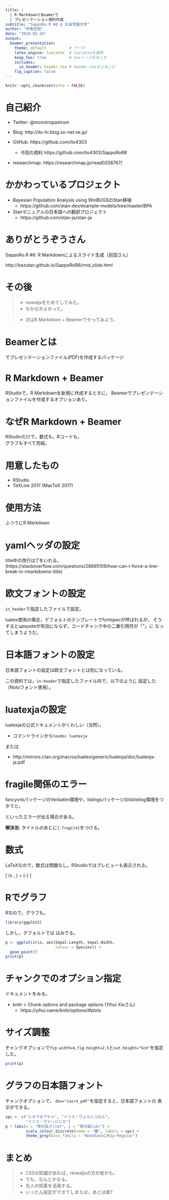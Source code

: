 ```yaml
---
title: |
  | R MarkdownとBeamerで
  | プレゼンテーション資料作成
subtitle: "SappoRo.R #8 @ 北海学園大学"
author: "伊東宏樹"
date: "2018-02-24"
output:
  beamer_presentation:
    theme: default          # テーマ
    latex_engine: lualatex  # lualatexを使用
    keep_tex: true          # texソースをのこす
    includes:
      in_header: header.tex # header.texをよみこむ
    fig_caption: false
---
```


```r
knitr::opts_chunk$set(echo = FALSE)
```

# 自己紹介

- Twitter: @monotropastrum

- Blog: http://ito-hi.blog.so-net.ne.jp/

- GitHub: https://github.com/ito4303
    - \small 今回の資料 https://github.com/ito4303/SappoRoR8

- researchmap: https://researchmap.jp/read0208767/


# かかわっているプロジェクト

- Bayesian Population Analysis using WinBUGSのStan移植
    - \footnotesize https://github.com/stan-dev/example-models/tree/master/BPA
    
- Stanマニュアルの日本語への翻訳プロジェクト
    - \footnotesize https://github.com/stan-ja/stan-ja

# ありがとうぞうさん

\begin{center}
\includegraphics[width=6cm]{kazutan_SappoRoR6.png}
\end{center}

SappoRo.R #6: R Markdownによるスライド生成（前田さん）

http://kazutan.github.io/SappoRoR6/rmd_slide.html


# その後

>- \Large revealjsをためてしてみた。
    - \Large なかなかよかった。

>- \Large 次はR Markdown + Beamerでやってみよう。

# Beamerとは

\Large \LaTeX でプレゼンテーションファイル(PDF)を作成するパッケージ


# R Markdown + Beamer

RStudioで，R Markdownを新規に作成するときに，
Beamerでプレゼンテーションファイルを作成するオプションあり。

\begin{center}
\includegraphics[width=9cm]{NewRmd.png}
\end{center}


# なぜR Markdown + Beamer

\LARGE RStudioだけで，数式も，Rコードも，  
グラフもすべて完結。


# 用意したもの

- \Large RStudio
- \Large TeXLive 2017 (MacTeX 2017)

# 使用方法{.fragile}

ふつうにR Markdown

\begin{lstlisting}
# タイトル

内容
内容
 :
\end{lstlisting}


# yamlヘッダの設定{.fragile}

\begin{lstlisting}[basicstyle={\footnotesize\ttfamily}]
title: |
  | R MarkdownとBeamerで
  | プレゼンテーション資料作成
subtitle: "SappoRo.R #8 @ 北海学園大学"
author: "伊東宏樹"
date: "2018-02-24"
output:
  beamer_presentation:
    theme: default          # テーマ
    latex_engine: lualatex  # lualatexを使用
    keep_tex: true          # texソースをのこす
    includes:
      in_header: header.tex # header.texをよみこむ
    fig_caption: false
\end{lstlisting}

title中の改行は‘|’をいれる。
\footnotesize (https://stackoverflow.com/questions/28895109/how-can-i-force-a-line-break-in-rmarkdowns-title)


# 欧文フォントの設定{.fragile}

`in_header`で指定したファイルで設定。

\begin{lstlisting}[language=TeX]
\usefonttheme[onlymath]{serif}
\usepackage[T1]{fontenc}
\usepackage{textcomp}
\usepackage[scale=1.0]{tgheros}  % Sans serif font
\usepackage[scaled]{beramono}    % Monospace font
\end{lstlisting}

\small luatex使用の場合，デフォルトのテンプレートでfontspecが呼ばれるが，
そうするとupquoteが有効にならず，コードチャンク中の二重引用符が「”」に
なってしまうようだ。

# 日本語フォントの設定{.fragile}

日本語フォントの設定は欧文フォントとは別になっている。

この資料では，`in-header`で指定したファイル内で，以下のように
設定した（Notoフォント使用）。

\begin{lstlisting}[language=TeX]
\usepackage{luatexja-otf}
\usepackage[match,deluxe,expert,noto-otf]{luatexja-preset}
\renewcommand{\kanjifamilydefault}{\gtdefault}
\end{lstlisting}


# luatexjaの設定

luatexjaの公式ドキュメントがくわしい（当然）。

- コマンドラインから`texdoc luatexja`

または

- http://mirrors.ctan.org/macros/luatex/generic/luatexja/doc/luatexja-ja.pdf


# fragile関係のエラー{.fragile}

fancyvrbパッケージのVerbatim環境や，listingsパッケージのlstlisting環境をつかうと，
\begin{Verbatim}[frame=single,fontsize=\scriptsize]
! Illegal parameter number in definition of \beamer@doifinframe.
\end{Verbatim}

\begin{Verbatim}[frame=single,fontsize=\scriptsize]
! Missing \endcsname inserted.
\end{Verbatim}
といったエラーが出る場合がある。

\vspace{12pt}

**解決法:** タイトルのあとに`{.fragile}`をつける。
\begin{lstlisting}
# タイトル{.fragile}

内容
内容
\end{lstlisting}


# 数式{.fragile}

LaTeXなので，数式は問題なし。RStudioではプレビューも表示される。

\begin{lstlisting}[language=TeX]
\[
\Pr(x \mid \mu, \sigma) =
  \frac{1}{\sqrt{2\pi}\sigma}
  \exp\left(-\frac{(x - \mu)^2}{2\sigma^2}\right)
\]
\end{lstlisting}

\[
\Pr(x \mid \mu, \sigma) =
  \frac{1}{\sqrt{2\pi}\sigma}
  \exp\left(-\frac{(x - \mu)^2}{2\sigma^2}\right)
\]


# Rでグラフ

Rなので，グラフも。

```r
library(ggplot2)
```

しかし，デフォルトでは はみでる。
```r
p <- ggplot(iris, aes(Sepal.Length, Sepal.Width,
                      colour = Species)) +
  geom_point()
print(p)
```

# チャンクでのオプション指定

ドキュメントをみる。

- knitr > Chunk options and package options (Yihui Xieさん)
    - https://yihui.name/knitr/options/#plots

# サイズ調整

チャンクオプションで`fig.width=4,fig.height=2.5`と`out.height="5cm"`を指定した。
```r
print(p)
```


# グラフの日本語フォント

チャンクオプションで， `dev="cairo_pdf"`を指定すると，日本語フォントの
表示ができる。

```r
spc <- c("ヒオウギアヤメ", "イリス・ウェルシコロル",
         "イリス・ヴァージニカ")
p + labs(x = "萼の長さ(cm)", y = "萼の幅(cm)") +
         scale_colour_discrete(name = "種", labels = spc) +
         theme_grey(base_family = "NotoSansCJKjp-Regular")
```

# まとめ
>- \Large CSSの知識があれば，revealjsの方が楽かも。
>- \Large でも，なんとかなる。
>- \Large 先人の知恵を活用する。
>- \Large いったん設定ができてしまえば，あとは楽?




